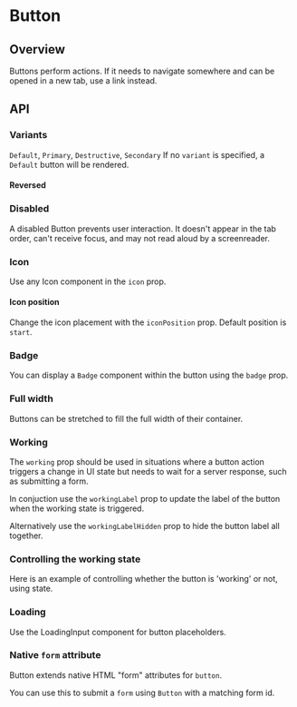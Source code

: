 
<Meta of={ButtonStories} />

# Button

<ResourceLinks
  sourceCode="https://github.com/cultureamp/kaizen-design-system/tree/main/packages/components/src/Button/Button"
  figma="https://www.figma.com/file/ZRfnoNUXbGZv4eVWLbF4Az/%F0%9F%96%BC%EF%B8%8F-Component-Gallery"
  designGuidelines="https://cultureamp.atlassian.net/wiki/spaces/DesignSystem/pages/3062890984/Button"
  className="!mb-8"
/>


<Installation
  installCommand="pnpm add @kaizen/components"
  importStatement='import { Button } from "@kaizen/components"'
/>

## Overview

Buttons perform actions.
If it needs to navigate somewhere and can be opened in a new tab, use a link instead.

<Canvas of={ButtonStories.Playground} />
<Controls of={ButtonStories.Playground} />

## API

### Variants

`Default`, `Primary`, `Destructive`, `Secondary`
If no `variant` is specified, a `Default` button will be rendered.

<Canvas of={ButtonStories.Variants} />

#### Reversed

<Canvas of={ButtonStories.Reversed} />

### Disabled

A disabled Button prevents user interaction. It doesn't appear in the tab order, can't receive focus, and may not read aloud by a screenreader.

<Canvas of={ButtonStories.Disabled} />

### Icon

Use any <LinkTo pageId="components-icons">Icon</LinkTo> component in the `icon` prop.

<Canvas of={ButtonStories.Icon} />

#### Icon position

Change the icon placement with the `iconPosition` prop.
Default position is `start`.

<Canvas of={ButtonStories.IconPosition} />

### Badge

You can display a `Badge` component within the button using the `badge` prop.

<Canvas of={ButtonStories.Badge} />

### Full width

Buttons can be stretched to fill the full width of their container.

<Canvas of={ButtonStories.FullWidth} />

### Working

The `working` prop should be used in situations where a button action triggers a change in UI state but needs to wait for a server response, such as submitting a form.

In conjuction use the `workingLabel` prop to update the label of the button when the working state is triggered.

Alternatively use the `workingLabelHidden` prop to hide the button label all together.

<Canvas of={ButtonStories.Working} />

### Controlling the working state
Here is an example of controlling whether the button is 'working' or not, using state.

<Canvas of={ButtonStories.ResolveWorking} />

### Loading

Use the <LinkTo pageId="components-loading-states-loadinginput">LoadingInput</LinkTo> component for button placeholders.

<Canvas of={ButtonStories.Loading} />

### Native `form` attribute

Button extends native HTML "form" attributes for `button`.

You can use this to submit a `form` using `Button` with a matching form id.

<Canvas of={ButtonStories.NativeFormButton} />
